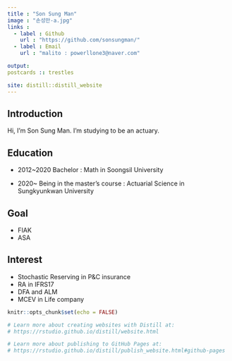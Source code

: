 ```yaml
---
title : "Son Sung Man"
image : "손성만-a.jpg"
links :
  - label : Github
    url : "https://github.com/sonsungman/"
  - label : Email
    url : "malito : powerllone3@naver.com"

output:
postcards :: trestles

site: distill::distill_website
---
```

## Introduction
 Hi, I'm Son Sung Man. I'm studying to be an actuary.
 
## Education
 - 2012~2020 Bachelor : Math in Soongsil University
 
 - 2020~ Being in the master's course : Actuarial Science in Sungkyunkwan University
 
## Goal

 - FIAK
 - ASA
 
## Interest

 - Stochastic Reserving in P&C insurance
 - RA in IFRS17
 - DFA and ALM
 - MCEV in Life company

```r
knitr::opts_chunk$set(echo = FALSE)

# Learn more about creating websites with Distill at:
# https://rstudio.github.io/distill/website.html

# Learn more about publishing to GitHub Pages at:
# https://rstudio.github.io/distill/publish_website.html#github-pages

```

